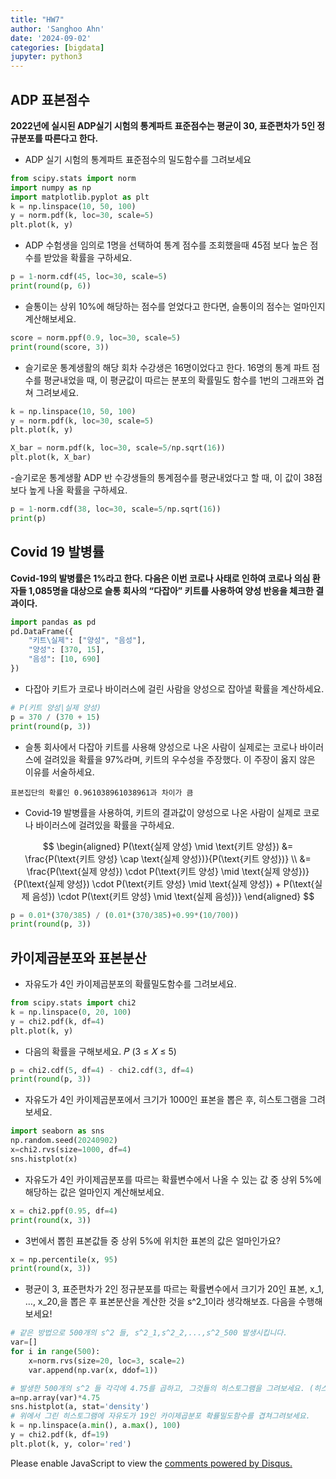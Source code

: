 ```yaml
---
title: "HW7"
author: 'Sanghoo Ahn'
date: '2024-09-02'
categories: [bigdata]
jupyter: python3
---
```


## ADP 표본점수

**2022년에 실시된 ADP실기 시험의 통계파트 표준점수는 평균이 30, 표준편차가 5인 정규분포를 따른다고 한다.**
 
- ADP 실기 시험의 통계파트 표준점수의 밀도함수를 그려보세요

```python
from scipy.stats import norm
import numpy as np
import matplotlib.pyplot as plt
k = np.linspace(10, 50, 100)
y = norm.pdf(k, loc=30, scale=5)
plt.plot(k, y)

```
  

- ADP 수험생을 임의로 1명을 선택하여 통계 점수를 조회했을때 45점 보다 높은 점수를 받았을 확률을 구하세요.

```python
p = 1-norm.cdf(45, loc=30, scale=5)
print(round(p, 6))
```
  

- 슬통이는 상위 10%에 해당하는 점수를 얻었다고 한다면, 슬통이의 점수는 얼마인지 계산해보세요.

```python
score = norm.ppf(0.9, loc=30, scale=5)
print(round(score, 3))
```

- 슬기로운 통계생활의 해당 회차 수강생은 16명이었다고 한다. 16명의 통계 파트 점수를 평균내었을 때, 이 평균값이 따르는 분포의 확률밀도 함수를 1번의 그래프와 겹쳐 그려보세요.

```python
k = np.linspace(10, 50, 100)
y = norm.pdf(k, loc=30, scale=5)
plt.plot(k, y)

X_bar = norm.pdf(k, loc=30, scale=5/np.sqrt(16))
plt.plot(k, X_bar)
```

-슬기로운 통계생활 ADP 반 수강생들의 통계점수를 평균내었다고 할 때, 이 값이 38점보다 높게 나올 확률을 구하세요.

```python
p = 1-norm.cdf(38, loc=30, scale=5/np.sqrt(16))
print(p)
```


## Covid 19 발병률

**Covid‑19의 발병률은 1%라고 한다. 다음은 이번 코로나 사태로 인하여 코로나 의심 환자들 1,085명을 대상으로 슬통 회사의 “다잡아” 키트를 사용하여 양성 반응을 체크한 결과이다.**

```python
import pandas as pd
pd.DataFrame({
    "키트\실제": ["양성", "음성"],
    "양성": [370, 15],
    "음성": [10, 690]
})
```

- 다잡아 키트가 코로나 바이러스에 걸린 사람을 양성으로 잡아낼 확률을 계산하세요.

```python
# P(키트 양성|실제 양성)
p = 370 / (370 + 15)
print(round(p, 3))
```

- 슬통 회사에서 다잡아 키트를 사용해 양성으로 나온 사람이 실제로는 코로나 바이러스에 걸려있을 확률을 97%라며, 키트의 우수성을 주장했다. 이 주장이 옳지 않은 이유를 서술하세요.

```
표본집단의 확률인 0.961038961038961과 차이가 큼

```

- Covid‑19 발병률을 사용하여, 키트의 결과값이 양성으로 나온 사람이 실제로 코로나 바이러스에 걸려있을 확률을 구하세요.

$$
\begin{aligned}
P(\text{실제 양성} \mid \text{키트 양성}) &= \frac{P(\text{키트 양성} \cap \text{실제 양성})}{P(\text{키트 양성})} \\
&= \frac{P(\text{실제 양성}) \cdot P(\text{키트 양성} \mid \text{실제 양성})}
{P(\text{실제 양성}) \cdot P(\text{키트 양성} \mid \text{실제 양성}) + P(\text{실제 음성}) \cdot P(\text{키트 양성} \mid \text{실제 음성})}
\end{aligned}
$$

```python
p = 0.01*(370/385) / (0.01*(370/385)+0.99*(10/700))
print(round(p, 3))
```


## 카이제곱분포와 표본분산

- 자유도가 4인 카이제곱분포의 확률밀도함수를 그려보세요.

```python
from scipy.stats import chi2
k = np.linspace(0, 20, 100)
y = chi2.pdf(k, df=4)
plt.plot(k, y)

```

- 다음의 확률을 구해보세요. 𝑃 (3 ≤ 𝑋 ≤ 5)

```python
p = chi2.cdf(5, df=4) - chi2.cdf(3, df=4)
print(round(p, 3))
```

- 자유도가 4인 카이제곱분포에서 크기가 1000인 표본을 뽑은 후, 히스토그램을 그려보세요.

```python
import seaborn as sns
np.random.seed(20240902)
x=chi2.rvs(size=1000, df=4)
sns.histplot(x)

```

- 자유도가 4인 카이제곱분포를 따르는 확률변수에서 나올 수 있는 값 중 상위 5%에 해당하는 값은 얼마인지 계산해보세요.

```python
x = chi2.ppf(0.95, df=4)
print(round(x, 3))
```

- 3번에서 뽑힌 표본값들 중 상위 5%에 위치한 표본의 값은 얼마인가요?

```python
x = np.percentile(x, 95)
print(round(x, 3))

```

- 평균이 3, 표준편차가 2인 정규분포를 따르는 확률변수에서 크기가 20인 표본, x_1, ..., x_20,을 뽑은 후 표본분산을 계산한 것을 s^2_1이라 생각해보죠. 다음을 수행해보세요!

```python
# 같은 방법으로 500개의 s^2 들, s^2_1,s^2_2,...,s^2_500 발생시킵니다.
var=[]
for i in range(500):
    x=norm.rvs(size=20, loc=3, scale=2)
    var.append(np.var(x, ddof=1))
```
```python
# 발생한 500개의 s^2 들 각각에 4.75를 곱하고, 그것들의 히스토그램을 그려보세요. (히스토그램을 그릴 때 probability = TRUE 옵션을 사용해서 그릴 것)
a=np.array(var)*4.75
sns.histplot(a, stat='density')
# 위에서 그린 히스토그램에 자유도가 19인 카이제곱분포 확률밀도함수를 겹쳐그려보세요.
k = np.linspace(a.min(), a.max(), 100)
y = chi2.pdf(k, df=19)
plt.plot(k, y, color='red')
```



<div id="disqus_thread"></div>
<script>
var disqus_config = function () {
    this.page.url = window.location.href;  // 현재 페이지 URL
    this.page.identifier = window.location.pathname; // 페이지 고유 식별자
};

(function() { // DON'T EDIT BELOW THIS LINE
    var d = document, s = d.createElement('script');
    s.src = 'https://sanghoohoo.disqus.com/embed.js';
    s.setAttribute('data-timestamp', +new Date());
    (d.head || d.body).appendChild(s);
})();
</script>
<noscript>Please enable JavaScript to view the <a href="https://disqus.com/?ref_noscript">comments powered by Disqus.</a></noscript>